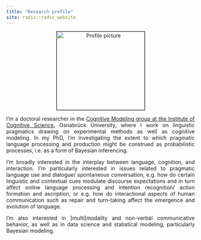 ```yaml
---
title: "Research profile"
site: radix::radix_website
---
```


<style>
body {
  text-align: justify}

h1 {
  text-align: center
}

.aligncenter {
    text-align: center;
}
</style>

<p class="aligncenter"><img src="images/profile.jpeg" alt="Profile picture" align="middle" style="width:235px;height:210px;border:1px solid black;"></p>

I'm a doctoral researcher in the [Cognitive Modeling group  at the Institute of Cognitive Science](https://www.ikw.uni-osnabrueck.de/en/research_groups/cognitive_modeling/home.html), Osnabrück University, where I work on linguistic pragmatics drawing on experimental methods as well as cognitive modeling. In my PhD, I'm investigating the extent to which pragmatic language processing and production might be construed as probabilistic processes, i.e. as a form of Bayesian inferencing.

I’m broadly interested in the interplay between language, cognition, and interaction. I’m particularly interested in issues related to pragmatic language use and dialogue/ spontaneous conversation, e.g. how do certain linguistic and contextual cues modulate discourse expectations and in turn affect online language processing and intention recognition/ action formation and ascription, or e.g. how do interactional aspects of human communication such as repair and turn-taking affect the emergence and evolution of language.

I'm also interested in [multi]modality and non-verbal communicative behavior, as well as in data science and statistical modeling, particularly Bayesian modeling.
